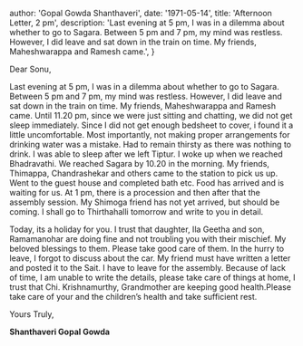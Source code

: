 
  author: 'Gopal Gowda Shanthaveri',
  date: '1971-05-14',
  title: 'Afternoon Letter, 2 pm',
  description:
    'Last evening at 5 pm, I was in a dilemma about whether to go to Sagara. Between 5 pm and 7 pm, my mind was restless. However, I did leave and sat down in the train on time. My friends, Maheshwarappa and Ramesh came.',
}


Dear Sonu,

Last evening at 5 pm, I was in a dilemma about whether to go to Sagara. Between 5 pm and 7 pm, my mind was restless. However, I did leave and sat down in the train on time. My friends, Maheshwarappa and Ramesh came. Until 11.20 pm, since we were just sitting and chatting, we did not get sleep immediately. Since I did not get enough bedsheet to cover, i found it a little uncomfortable. Most importantly, not making proper arrangements for drinking water was a mistake. Had to remain thirsty as there was nothing to drink. I was able to sleep after we left Tiptur. I woke up when we reached Bhadravathi. We reached Sagara by 10.20 in the morning. My friends, Thimappa, Chandrashekar and others came to the station to pick us up. Went to the guest house and completed bath etc. Food has arrived and is waiting for us. At 1 pm, there is a procession and then after that the assembly session. My Shimoga friend has not yet arrived, but should be coming. I shall go to Thirthahalli tomorrow and write to you in detail.

Today, its a holiday for you. I trust that daughter, Ila Geetha and son, Ramamanohar are doing fine and not troubling you with their mischief. My beloved blessings to them. Please take good care of them. In the hurry to leave, I forgot to discuss about the car. My friend must have written a letter and posted it to the Sait. I have to leave for the assembly. Because of lack of time, I am unable to write the details, please take care of things at home, I trust that Chi. Krishnamurthy, Grandmother are keeping good health.Please take care of your and the children’s health and take sufficient rest.

Yours Truly,

**Shanthaveri Gopal Gowda**
